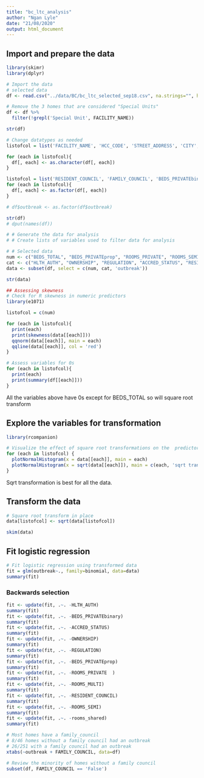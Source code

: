 ```yaml
---
title: "bc_ltc_analysis"
author: "Ngan Lyle"
date: "21/08/2020"
output: html_document
---
```


## Import and prepare the data
```r
library(skimr)
library(dplyr)

# Import the data
# selected data
df <- read.csv("../data/BC/bc_ltc_selected_sep18.csv", na.strings="", header=TRUE)

# Remove the 3 homes that are considered "Special Units"
df <- df %>%
  filter(!grepl('Special Unit', FACILITY_NAME))

str(df)
```

```r
# Change datatypes as needed
listofcol = list('FACILITY_NAME', 'HCC_CODE', 'STREET_ADDRESS', 'CITY', 'POSTAL')

for (each in listofcol){
  df[, each] <- as.character(df[, each])
}

listofcol = list('RESIDENT_COUNCIL', 'FAMILY_COUNCIL', 'BEDS_PRIVATEbinary', 'rooms_shared', 'outbreak')
for (each in listofcol){
  df[, each] <- as.factor(df[, each])
}

# df$outbreak <- as.factor(df$outbreak)

str(df)
# dput(names(df))
```

```r
# # Generate the data for analysis
# # Create lists of variables used to filter data for analysis

# # Selected data
num <- c("BEDS_TOTAL", "BEDS_PRIVATEprop", "ROOMS_PRIVATE", "ROOMS_SEMI", "ROOMS_MULTI")
cat <- c("HLTH_AUTH", "OWNERSHIP", "REGULATION", "ACCRED_STATUS", "RESIDENT_COUNCIL", "FAMILY_COUNCIL", "BEDS_PRIVATEbinary", "rooms_shared")
data <- subset(df, select = c(num, cat, 'outbreak'))

str(data)

```



```r
## Assessing skewness
# Check for R skewness in numeric predictors
library(e1071)

listofcol = c(num)

for (each in listofcol){
  print(each)
  print(skewness(data[[each]]))
  qqnorm(data[[each]], main = each)
  qqline(data[[each]], col = 'red')
}

```

```r
# Assess variables for 0s
for (each in listofcol){
  print(each)
  print(summary(df[[each]]))
}

```

All the variables above have 0s except for BEDS_TOTAL so will square root transform

## Explore the variables for transformation
```r
library(rcompanion)

# Visualize the effect of square root transformations on the  predictors
for (each in listofcol) {  
  plotNormalHistogram(x = data[[each]], main = each)
  plotNormalHistogram(x = sqrt(data[[each]]), main = c(each, 'sqrt trans'))
}

```
Sqrt transformation is best for all the data.

## Transform the data
```r
# Square root transform in place
data[listofcol] <- sqrt(data[listofcol])

skim(data)
```

## Fit logistic regression
```r
# Fit logistic regression using transformed data
fit = glm(outbreak~., family=binomial, data=data)
summary(fit)
```

### Backwards selection
```r
fit <- update(fit, .~. -HLTH_AUTH)
summary(fit)
fit <- update(fit, .~. -BEDS_PRIVATEbinary)
summary(fit)
fit <- update(fit, .~. -ACCRED_STATUS)
summary(fit)
fit <- update(fit, .~. -OWNERSHIP)
summary(fit)
fit <- update(fit, .~. -REGULATION)
summary(fit)
fit <- update(fit, .~. -BEDS_PRIVATEprop)
summary(fit)
fit <- update(fit, .~. -ROOMS_PRIVATE  )
summary(fit)
fit <- update(fit, .~. -ROOMS_MULTI)
summary(fit)
fit <- update(fit, .~. -RESIDENT_COUNCIL)
summary(fit)
fit <- update(fit, .~. -ROOMS_SEMI)
summary(fit)
fit <- update(fit, .~. -rooms_shared)
summary(fit)

```

```r
# Most homes have a family_council
# 8/46 homes without a family council had an outbreak
# 26/251 with a family council had an outbreak
xtabs(~outbreak + FAMILY_COUNCIL, data=df)

# Review the minority of homes without a family council
subset(df, FAMILY_COUNCIL == 'False')
```

```r

```

```r

```
